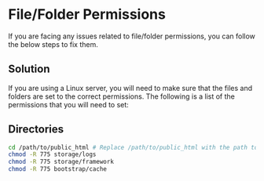 # File/Folder Permissions

If you are facing any issues related to file/folder permissions, you can follow the below steps to fix them.

## Solution
If you are using a Linux server, you will need to make sure that the files and folders are set to the correct permissions. The following is a list of the permissions that you will need to set:

## Directories
```bash
cd /path/to/public_html # Replace /path/to/public_html with the path to your public_html directory
chmod -R 775 storage/logs
chmod -R 775 storage/framework
chmod -R 775 bootstrap/cache
```